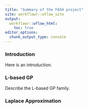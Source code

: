 ```yaml
---
title: "Summary of the FASH project"
site: workflowr::wflow_site
output:
  workflowr::wflow_html:
    toc: true
editor_options:
  chunk_output_type: console
---
```


### Introduction

Here is an introduction.

### L-based GP

Describe the L-based GP family.

### Laplace Approximation


